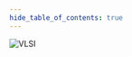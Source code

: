 ```yaml
---
hide_table_of_contents: true
---
```


![VLSI](https://link.storjshare.io/jxnxwgo66jmyr6xju36lsa6utyoq/college-notes%2FVLSI%2FL_07%2FExtra_discussion.jpg?wrap=0)